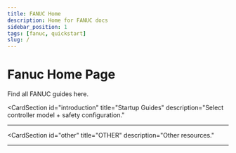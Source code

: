 ```yaml
---
title: FANUC Home
description: Home for FANUC docs
sidebar_position: 1
tags: [fanuc, quickstart]
slug: /
---
```



# Fanuc Home Page

Find all FANUC guides here.

<ProductSection></ProductSection>

<CardSection
  id="introduction"
  title="Startup Guides"
  description="Select controller model + safety configuration."
>
  <Card
    title="R-30iA"
    to="/startup/fanuc-r30ia/introduction"
    description="With FANUC Safety hardware."
  />
  <Card
    title="R-30iB"
    to="/startup/fanuc-r30ib-fanuc/introduction"
    description="With Fanuc Safety Hardware."
  />
</CardSection>

---

<CardSection
  id="other"
  title="OTHER"
  description="Other resources."
>
<Card
    title="How to Update"
    to="/fanuc/HowToUpdate/introduction"
    description="How to update robot driver files after a ForgeOS update."
  />
</CardSection>

---